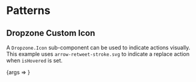 
<Meta title="Packages/Drag-Drop/[patterns]" component={Dropzone} />

# Patterns

## Dropzone Custom Icon

A `Dropzone.Icon` sub-component can be used to indicate actions visually. This example uses `arrow-retweet-stroke.svg`
to indicate a replace action when `isHovered` is set.

<Canvas>
  <Story
    name="DropzoneCustomIcon"
    args={{ isHovered: false, messageLabel: 'Message' }}
    argTypes={{
      messageLabel: { name: 'children', control: { type: 'text' }, table: { category: 'Story' } },
      isHovered: { control: { type: 'boolean' }, table: { category: 'Story' } }
    }}
  >
    {args => <DropzoneCustomIconStory {...args} />}
  </Story>
</Canvas>
